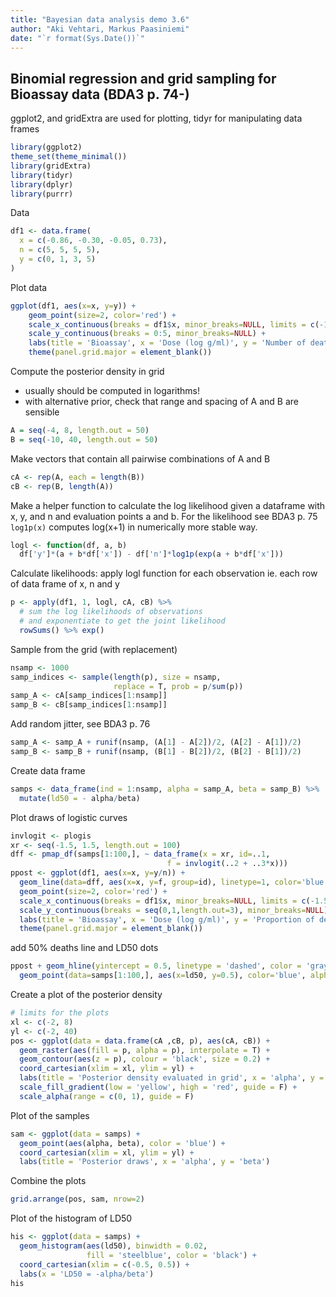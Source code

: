 ```yaml
---
title: "Bayesian data analysis demo 3.6"
author: "Aki Vehtari, Markus Paasiniemi"
date: "`r format(Sys.Date())`"
---
```

## Binomial regression and grid sampling for Bioassay data (BDA3 p. 74-)

ggplot2, and gridExtra are used for plotting, tidyr for manipulating data frames

```r
library(ggplot2)
theme_set(theme_minimal())
library(gridExtra)
library(tidyr)
library(dplyr)
library(purrr)
```

Data

```r
df1 <- data.frame(
  x = c(-0.86, -0.30, -0.05, 0.73),
  n = c(5, 5, 5, 5),
  y = c(0, 1, 3, 5)
)
```

Plot data

```r
ggplot(df1, aes(x=x, y=y)) +
    geom_point(size=2, color='red') +
    scale_x_continuous(breaks = df1$x, minor_breaks=NULL, limits = c(-1.5, 1.5)) +
    scale_y_continuous(breaks = 0:5, minor_breaks=NULL) +
    labs(title = 'Bioassay', x = 'Dose (log g/ml)', y = 'Number of deaths') +
    theme(panel.grid.major = element_blank())
```

Compute the posterior density in grid

 - usually should be computed in logarithms!
 - with alternative prior, check that range and spacing of A and B are sensible

```r
A = seq(-4, 8, length.out = 50)
B = seq(-10, 40, length.out = 50)
```

Make vectors that contain all pairwise combinations of A and B

```r
cA <- rep(A, each = length(B))
cB <- rep(B, length(A))
```

Make a helper function to calculate the log likelihood
given a dataframe with x, y, and n and evaluation
points a and b. For the likelihood see BDA3 p. 75<br>
`log1p(x)` computes log(x+1) in numerically more stable way.

```r
logl <- function(df, a, b)
  df['y']*(a + b*df['x']) - df['n']*log1p(exp(a + b*df['x']))
```

Calculate likelihoods: apply logl function for each observation
ie. each row of data frame of x, n and y

```r
p <- apply(df1, 1, logl, cA, cB) %>%
  # sum the log likelihoods of observations
  # and exponentiate to get the joint likelihood
  rowSums() %>% exp()
```

Sample from the grid (with replacement)

```r
nsamp <- 1000
samp_indices <- sample(length(p), size = nsamp,
                       replace = T, prob = p/sum(p))
samp_A <- cA[samp_indices[1:nsamp]]
samp_B <- cB[samp_indices[1:nsamp]]
```

Add random jitter, see BDA3 p. 76

```r
samp_A <- samp_A + runif(nsamp, (A[1] - A[2])/2, (A[2] - A[1])/2)
samp_B <- samp_B + runif(nsamp, (B[1] - B[2])/2, (B[2] - B[1])/2)
```

 Create data frame

```r
samps <- data_frame(ind = 1:nsamp, alpha = samp_A, beta = samp_B) %>%
  mutate(ld50 = - alpha/beta)
```

Plot draws of logistic curves

```r
invlogit <- plogis
xr <- seq(-1.5, 1.5, length.out = 100)
dff <- pmap_df(samps[1:100,], ~ data_frame(x = xr, id=..1,
                                   f = invlogit(..2 + ..3*x)))
ppost <- ggplot(df1, aes(x=x, y=y/n)) +
  geom_line(data=dff, aes(x=x, y=f, group=id), linetype=1, color='blue', alpha=0.2) +
  geom_point(size=2, color='red') +
  scale_x_continuous(breaks = df1$x, minor_breaks=NULL, limits = c(-1.5, 1.5)) +
  scale_y_continuous(breaks = seq(0,1,length.out=3), minor_breaks=NULL) +
  labs(title = 'Bioassay', x = 'Dose (log g/ml)', y = 'Proportion of deaths') +
  theme(panel.grid.major = element_blank())
```

add 50% deaths line and LD50 dots

```r
ppost + geom_hline(yintercept = 0.5, linetype = 'dashed', color = 'gray') +
  geom_point(data=samps[1:100,], aes(x=ld50, y=0.5), color='blue', alpha=0.2)
```

Create a plot of the posterior density

```r
# limits for the plots
xl <- c(-2, 8)
yl <- c(-2, 40)
pos <- ggplot(data = data.frame(cA ,cB, p), aes(cA, cB)) +
  geom_raster(aes(fill = p, alpha = p), interpolate = T) +
  geom_contour(aes(z = p), colour = 'black', size = 0.2) +
  coord_cartesian(xlim = xl, ylim = yl) +
  labs(title = 'Posterior density evaluated in grid', x = 'alpha', y = 'beta') +
  scale_fill_gradient(low = 'yellow', high = 'red', guide = F) +
  scale_alpha(range = c(0, 1), guide = F)
```

Plot of the samples

```r
sam <- ggplot(data = samps) +
  geom_point(aes(alpha, beta), color = 'blue') +
  coord_cartesian(xlim = xl, ylim = yl) +
  labs(title = 'Posterior draws', x = 'alpha', y = 'beta')
```

Combine the plots

```r
grid.arrange(pos, sam, nrow=2)
```

Plot of the histogram of LD50

```r
his <- ggplot(data = samps) +
  geom_histogram(aes(ld50), binwidth = 0.02,
                 fill = 'steelblue', color = 'black') +
  coord_cartesian(xlim = c(-0.5, 0.5)) +
  labs(x = 'LD50 = -alpha/beta')
his
```

